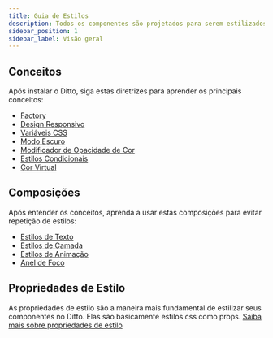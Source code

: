 ```yaml
---
title: Guia de Estilos
description: Todos os componentes são projetados para serem estilizados usando props.
sidebar_position: 1
sidebar_label: Visão geral
---
```


## Conceitos

Após instalar o Ditto, siga estas diretrizes para aprender os principais conceitos:

- [Factory](/styling/concepts/factory)
- [Design Responsivo](/styling/concepts/responsive-design)
- [Variáveis CSS](/styling/concepts/css-variables)
- [Modo Escuro](/styling/concepts/dark-mode)
- [Modificador de Opacidade de Cor](/styling/concepts/color-opacity-modifier)
- [Estilos Condicionais](/styling/concepts/conditional-styles)
- [Cor Virtual](/styling/concepts/virtual-color)

## Composições

Após entender os conceitos, aprenda a usar estas composições para evitar
repetição de estilos:

- [Estilos de Texto](/styling/concepts/text-styles)
- [Estilos de Camada](/styling/concepts/layer-styles)
- [Estilos de Animação](/styling/concepts/animation-styles)
- [Anel de Foco](/styling/concepts/focus-ring)

## Propriedades de Estilo

As propriedades de estilo são a maneira mais fundamental de estilizar seus componentes no Ditto. Elas são basicamente estilos css como props.
[Saiba mais sobre propriedades de estilo](/styling/concepts/style-props/background)
